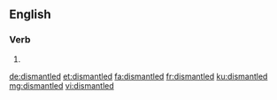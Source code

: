 ==English==

===Verb===
{{head|en|verb form}}

# {{en-past of|dismantle}}

[[de:dismantled]]
[[et:dismantled]]
[[fa:dismantled]]
[[fr:dismantled]]
[[ku:dismantled]]
[[mg:dismantled]]
[[vi:dismantled]]